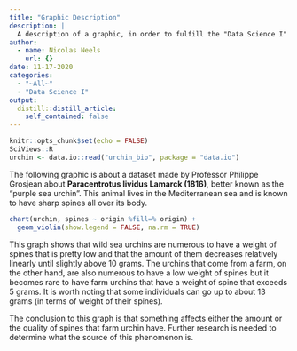 ```yaml
---
title: "Graphic Description"
description: |
  A description of a graphic, in order to fulfill the "Data Science I" course instructions
author:
  - name: Nicolas Neels
    url: {}
date: 11-17-2020
categories:
  - "~All~"
  - "Data Science I"
output:
  distill::distill_article:
    self_contained: false
---
```


```r
knitr::opts_chunk$set(echo = FALSE)
SciViews::R
urchin <- data.io::read("urchin_bio", package = "data.io")
```


The following graphic is about a dataset made by Professor Philippe Grosjean about **Paracentrotus lividus Lamarck (1816)**, better known as the "purple sea urchin". This animal lives in the Mediterranean sea and is known to have sharp spines all over its body.


```r
chart(urchin, spines ~ origin %fill=% origin) +
  geom_violin(show.legend = FALSE, na.rm = TRUE)
```

This graph shows that wild sea urchins are numerous to have a weight of spines that is pretty low and that the amount of them decreases relatively linearly until slightly above 10 grams. The urchins that come from a farm, on the other hand, are also numerous to have a low weight of spines but it becomes rare to have farm urchins that have a weight of spine that exceeds 5 grams. It is worth noting that some individuals can go up to about 13 grams (in terms of weight of their spines).

The conclusion to this graph is that something affects either the amount or the quality of spines that farm urchin have. Further research is needed to determine what the source of this phenomenon is.
